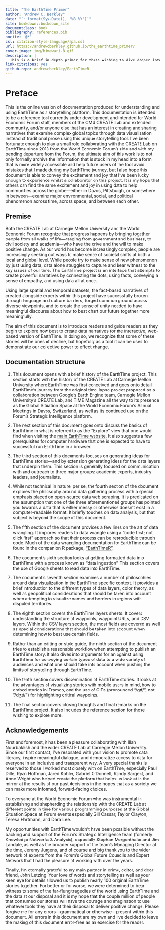 ```yaml
--- 
title: "The EarthTime Primer"
author: "Andrew C. Berkley"
date: "`r format(Sys.Date(), '%B %Y')`"
site: bookdown::bookdown_site
documentclass: book
bibliography: references.bib
nocite: '@*'
csl: citation-style-language/apa.csl
url: https://andrewcberkley.github.io/the_earthtime_primer/
cover-image: img/himawari-8.gif
description: |
  This is a brief in-depth primer for those wishing to dive deeper into the EarthTime project—a collaboration between the CREATE Lab at Carnegie Mellon University and the World Economic Forum—that allows individuals to examine major environmental, social, and political phenomenon across time, across space, and between each other.
link-citations: yes
github-repo: andrewcberkley/EarthTimeR
---
```


# Preface {-}

This is the online version of documentation produced for understanding and using EarthTime as a storytelling platform. This documentation is intended to be a reference tool currently under development and intended for World Economic Forum staff, members of the CMU CREATE Lab and extended community, and/or anyone else that has an interest in creating and sharing narratives that examine complex global topics through data visualization instead of traditional prose using this unique storytelling tool. I’ve been fortunate enough to play a small role collaborating with the CREATE Lab on EarthTime since 2018 from the World Economic Forum’s side and with my pending departure from the Forum, the ultimate aim of this work is to not only formally archive the information that is stuck in my head into a form that is more widely accessible and help future users of the tool avoid mistakes that I made during my EarthTime journey, but I also hope this document is able to convey the excitement and joy that I’ve been lucky enough to experience whilst a collaborator on this project. It is my hope that others can find the same excitement and joy in using data to help communities across the globe—either in Davos, Pittsburgh, or somewhere in between—examine major environmental, social, and political phenomenon across time, across space, and between each other.

## Premise {-}

Both the CREATE Lab at Carnegie Mellon University and the World Economic Forum recognize that progress happens by bringing together people from all walks of life—ranging from government and business, to civil society and academia—who have the drive and the will to make positive change. As our world has become increasingly complex, people are increasingly seeking out ways to make sense of societal shifts at both a local and global level. While people try to make sense of new phenomenon by just using data, data alone struggles to capture and bear witness to the key issues of our time. The EarthTime project is an interface that attempts to create powerful narratives by connecting the dots, using facts, conveying a sense of empathy, and using data all at once. 

Using large spatial and temporal datasets, the fact-based narratives of created alongside experts within this project have successfully broken through language and culture barriers, forged common ground across diverse viewpoints, and to create the sense of unity needed to have meaningful discourse about how to best chart our future together more meaningfully.

The aim of this document is to introduce readers and guide readers as they begin to explore how best to create data narratives for the interactive, web-based version of EarthTime. In doing so, we recognize that some of these stories will be ones of decline, but hopefully as a tool it can be used to demonstrate our collective power to effect change.

## Documentation Structure {-}

1. This document opens with a brief history of the EarthTime project. This section starts with the history of the CREATE Lab at Carnegie Mellon University where EarthTime was first conceived and goes onto detail EarthTime’s journey from the original time-lapse project proposed as a collaboration between  Google’s Earth Engine team, Carnegie Mellon University’s CREATE Lab, and TIME Magazine all the way to its presence as the Global Situation Space at the World Economic Forum’s Annual Meetings in Davos, Switzerland, as well as its continued use on the Forum’s Strategic Intelligence platform.

2. The next section of this document goes onto discuss the basics of EarthTime in what is referred to as the “Explore” view that one would find when visiting the [main EarthTime website](http://earthtime.org/explore). It also suggests a few prerequisites for computer hardware that one is expected to have to successful run EarthTime in a browser.

3. The third section of this documents focuses on generating ideas for EarthTime stories—and by extension generating ideas for the data layers that underpin them. This section is generally focused on communication with and outreach to three major groups: academic experts, industry leaders, and journalists.

4. While not technical in nature, per se, the fourth section of the document explores the philosophy around data gathering process with a special emphasis placed on open-source data web scraping. It is predicated on the assumption that one of the three aforementioned groups has pointed you towards a data that is either messy or otherwise doesn’t exist in a computer-readable format. It briefly touches on data analysis, but that subject is beyond the scope of this document.

5. The fifth section of the document provides a few lines on the art of data wrangling. It implores readers to data wrangle using a “code first; not click first” approach so that their process can be reproducible through code. Much of the data wrangling documentation for EarthTime can be found in the companion R package, ["EarthTimeR"](https://github.com/andrewcberkley/EarthTimeR).

6. The document’s sixth section looks at getting formatted data into EarthTime with a process known as “data ingestion”. This section covers the use of Google sheets to read data into EarthTime.

7. The document’s seventh section examines a number of philosophies around data visualization in the EarthTime specific context. It provides a brief introduction to the different types of data layers, color theory, as well as geopolitical considerations that should be taken into account when attempting to visualize names and borders in regions with disputed territories.

8. The eighth section covers the EarthTime layers sheets. It covers understanding the structure of waypoints, waypoint URLs, and CSV layers. Within the CSV layers section, the most fields are covered as well as special considerations that should be taken into account when determining how to best use certain fields.

9. Rather than an editing or style guide, the ninth section of the document tries to establish a reasonable workflow when attempting to publish an EarthTime story. It also dives into arguments for an against using EarthTime for conveying certain types of data to a wide variety of audiences and what one should take into account when pushing the limits of storytelling through EarthTime.

10. The tenth section covers dissemination of EarthTime stories. It looks at the advantages of visualizing stories with mobile users in mind, how to embed stories in iFrames, and the use of GIFs (pronounced “/ɡɪf/”, not “/dʒɪf/”) for highlighting critical waypoints.

11. The final section covers closing thoughts and final remarks on the EarthTime project. It also includes the reference section for those wishing to explore more.

## Acknowledgements {-}

First and foremost, it has been a pleasure collaborating with Illah Nourbakhsh and the wider CREATE Lab at Carnegie Mellon University. Since our first contact, I’ve resonated with your vision to promote data literacy, inspire meaningful dialogue, and democratize access to data for everyone in an inclusive and transparent way. A very special thanks is reserved to those I worked most closely with on EarthTime, especially Paul Dille, Ryan Hoffman, Jared Kohler, Gabriel O'Donnell, Randy Sargent, and Anne Wright who helped create the platform that helps us look at in the mirror at the results of our past decisions in the hopes that as a society we can make more informed, forward-facing choices.

To everyone at the World Economic Forum who was instrumental in establishing and shepherding the relationship with the CREATE Lab at different points in time for various programming purposes at the Global Situation Space at Forum events especially Gill Cassar, Taylor Clayton, Teresa Hartmann, and Dara Lee.

My opportunities with EarthTime wouldn’t have been possible without the backing and support of the Forum’s Strategic Intelligence team (formerly Knowledge Networks & Analysis), especially Stephan Mergenthaler and Jim Landale, as well as the broader support of the team’s Managing Director at the time, Jeremy Jurgens, and of course and big thank you to the wider network of experts from the Forum’s Global Future Councils and Expert Network that I had the pleasure of working with over the years.

Finally, I’m eternally grateful to my main partner in crime, editor, and dear friend, John Letzing. Your love of words and storytelling as well as your keen eye for details allowed us to publish nearly 100 original EarthTime stories together. For better or for worse, we were determined to bear witness to some of the far-flung tragedies of the world using EarthTime and the data at our disposal and it is my hope that the couple million of people that consumed our stories will have the courage and imagination to use whatever tools they have at their disposal to deliver positive change. Please forgive me for any errors—grammatical or otherwise—present within this document. All errors in this document are my own and I’ve decided to leave the making of this document error-free as an exercise for the reader.
